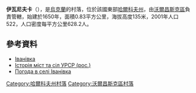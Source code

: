 {{coord|50|14|48|N|37|15|57|E|scale:100000_region:UA|display=title}}

'''伊瓦尼夫卡'''（{{lang-uk|Іванівка}}），是[[烏克蘭|烏克蘭]]的村落，位於該國東部[[哈爾科夫州|哈爾科夫州]]，由[[沃爾昌斯克區|沃爾昌斯克區]]負責管轄，始建於1650年，面積0.83平方公里，海拔高度135米，2001年人口522，人口密度每平方公里628.2人。

==參考資料==
* [http://w1.c1.rada.gov.ua/pls/z7502/A005?rdat1=13.09.2011&rf7571=32769 Іванівка]{{dead link|date=2017年11月 |bot=InternetArchiveBot |fix-attempted=yes }}
* [https://web.archive.org/web/20111115230957/http://www.igsu.org.ua/Harkovskja.obl/Volczanskij.rajon/Ivanovka.html Історія міст та сіл УРСР (рос.)]
* [http://weather.in.ua/ua/har'kovskaja/9322 Погода в селі Іванівка] {{Wayback|url=http://weather.in.ua/ua/har%27kovskaja/9322 |date=20160323030410 }}

{{DEFAULTSORT:Іванівка}}
[[Category:哈爾科夫州村落|Category:哈爾科夫州村落]]
[[Category:沃爾昌斯克區村落|Category:沃爾昌斯克區村落]]


{{Kharkiv-geo-stub}}